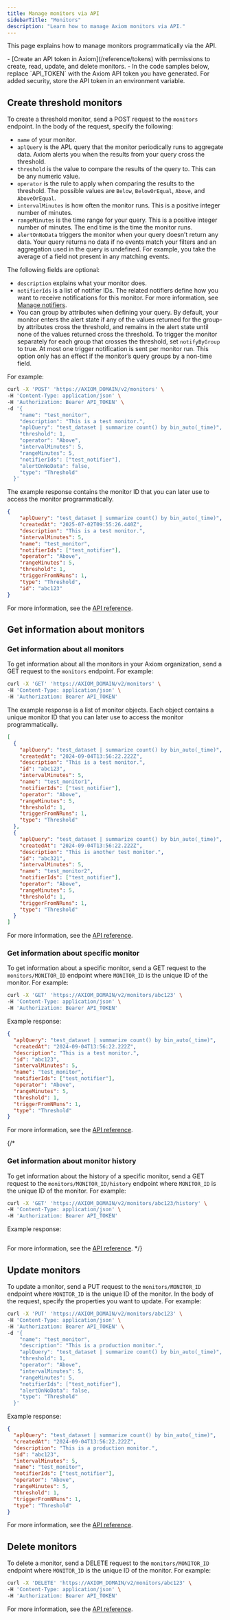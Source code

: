 ```yaml
---
title: Manage monitors via API
sidebarTitle: "Monitors"
description: "Learn how to manage Axiom monitors via API."
---
```



This page explains how to manage monitors programmatically via the API.

<Prerequisites />
- [Create an API token in Axiom](/reference/tokens) with permissions to create, read, update, and delete monitors.
- In the code samples below, replace `API_TOKEN` with the Axiom API token you have generated. For added security, store the API token in an environment variable.

## Create threshold monitors

To create a threshold monitor, send a POST request to the `monitors` endpoint. In the body of the request, specify the following:
- `name` of your monitor.
- `aplQuery` is the APL query that the monitor periodically runs to aggregate data. Axiom alerts you when the results from your query cross the threshold.
- `threshold` is the value to compare the results of the query to. This can be any numeric value.
- `operator` is the rule to apply when comparing the results to the threshold. The possible values are `Below`, `BelowOrEqual`, `Above`, and `AboveOrEqual`.
- `intervalMinutes` is how often the monitor runs. This is a positive integer number of minutes.
- `rangeMinutes` is the time range for your query. This is a positive integer number of minutes. The end time is the time the monitor runs.
- `alertOnNoData` triggers the monitor when your query doesn’t return any data. Your query returns no data if no events match your filters and an aggregation used in the query is undefined. For example, you take the average of a field not present in any matching events.

The following fields are optional:
- `description` explains what your monitor does.
- `notifierIds` is a list of notifier IDs. The related notifiers define how you want to receive notifications for this monitor. For more information, see [Manage notifiers](/restapi/manage-resources/manage-notifiers).
- You can group by attributes when defining your query. By default, your monitor enters the alert state if any of the values returned for the group-by attributes cross the threshold, and remains in the alert state until none of the values returned cross the threshold. To trigger the monitor separately for each group that crosses the threshold, set `notifyByGroup` to true. At most one trigger notification is sent per monitor run. This option only has an effect if the monitor’s query groups by a non-time field.

For example:

```bash
curl -X 'POST' 'https://AXIOM_DOMAIN/v2/monitors' \
-H 'Content-Type: application/json' \
-H 'Authorization: Bearer API_TOKEN' \
-d '{
    "name": "test_monitor",
    "description": "This is a test monitor.",
    "aplQuery": "test_dataset | summarize count() by bin_auto(_time)",
    "threshold": 1,
    "operator": "Above",
    "intervalMinutes": 5,
    "rangeMinutes": 5,
    "notifierIds": ["test_notifier"],
    "alertOnNoData": false,
    "type": "Threshold"
  }'
```

<Info>
<ReplaceDomain />
<ReplaceToken />
</Info>

The example response contains the monitor ID that you can later use to access the monitor programmatically.

```json
{
    "aplQuery": "test_dataset | summarize count() by bin_auto(_time)",
    "createdAt": "2025-07-02T09:55:26.440Z",
    "description": "This is a test monitor.",
    "intervalMinutes": 5,
    "name": "test_monitor",
    "notifierIds": ["test_notifier"],
    "operator": "Above",
    "rangeMinutes": 5,
    "threshold": 1,
    "triggerFromNRuns": 1,
    "type": "Threshold",
    "id": "abc123"
}
```

For more information, see the [API reference](/restapi/endpoints/createMonitor).

## Get information about monitors

### Get information about all monitors

To get information about all the monitors in your Axiom organization, send a GET request to the `monitors` endpoint. For example:

```bash
curl -X 'GET' 'https://AXIOM_DOMAIN/v2/monitors' \
-H 'Content-Type: application/json' \
-H 'Authorization: Bearer API_TOKEN'
```

<Info>
<ReplaceDomain />
<ReplaceToken />
</Info>

The example response is a list of monitor objects. Each object contains a unique monitor ID that you can later use to access the monitor programmatically.

```json
[
  {
    "aplQuery": "test_dataset | summarize count() by bin_auto(_time)",
    "createdAt": "2024-09-04T13:56:22.222Z",
    "description": "This is a test monitor.",
    "id": "abc123",
    "intervalMinutes": 5,
    "name": "test_monitor1",
    "notifierIds": ["test_notifier"],
    "operator": "Above",
    "rangeMinutes": 5,
    "threshold": 1,
    "triggerFromNRuns": 1,
    "type": "Threshold"
  },
  {
    "aplQuery": "test_dataset | summarize count() by bin_auto(_time)",
    "createdAt": "2024-09-04T13:56:22.222Z",
    "description": "This is another test monitor.",
    "id": "abc321",
    "intervalMinutes": 5,
    "name": "test_monitor2",
    "notifierIds": ["test_notifier"],
    "operator": "Above",
    "rangeMinutes": 5,
    "threshold": 1,
    "triggerFromNRuns": 1,
    "type": "Threshold"
  }
]
```

For more information, see the [API reference](/restapi/endpoints/getMonitors).

### Get information about specific monitor

To get information about a specific monitor, send a GET request to the `monitors/MONITOR_ID` endpoint where `MONITOR_ID` is the unique ID of the monitor. For example:

```bash
curl -X 'GET' 'https://AXIOM_DOMAIN/v2/monitors/abc123' \
-H 'Content-Type: application/json' \
-H 'Authorization: Bearer API_TOKEN'
```

<Info>
<ReplaceDomain />
<ReplaceToken />
</Info>

Example response:

```json
{
  "aplQuery": "test_dataset | summarize count() by bin_auto(_time)",
  "createdAt": "2024-09-04T13:56:22.222Z",
  "description": "This is a test monitor.",
  "id": "abc123",
  "intervalMinutes": 5,
  "name": "test_monitor",
  "notifierIds": ["test_notifier"],
  "operator": "Above",
  "rangeMinutes": 5,
  "threshold": 1,
  "triggerFromNRuns": 1,
  "type": "Threshold"
}
```

For more information, see the [API reference](/restapi/endpoints/getMonitor).

{/*
### Get information about monitor history

To get information about the history of a specific monitor, send a GET request to the `monitors/MONITOR_ID/history` endpoint where `MONITOR_ID` is the unique ID of the monitor. For example:

```bash
curl -X 'GET' 'https://AXIOM_DOMAIN/v2/monitors/abc123/history' \
-H 'Content-Type: application/json' \
-H 'Authorization: Bearer API_TOKEN'
```

<Info>
<ReplaceDomain />
<ReplaceToken />
</Info>

Example response:

```json

```

For more information, see the [API reference](/restapi/endpoints/getMonitor).
*/}

## Update monitors

To update a monitor, send a PUT request to the `monitors/MONITOR_ID` endpoint where `MONITOR_ID` is the unique ID of the monitor. In the body of the request, specify the properties you want to update. For example:

```bash
curl -X 'PUT' 'https://AXIOM_DOMAIN/v2/monitors/abc123' \
-H 'Content-Type: application/json' \
-H 'Authorization: Bearer API_TOKEN' \
-d '{
    "name": "test_monitor",
    "description": "This is a production monitor.",
    "aplQuery": "test_dataset | summarize count() by bin_auto(_time)",
    "threshold": 1,
    "operator": "Above",
    "intervalMinutes": 5,
    "rangeMinutes": 5,
    "notifierIds": ["test_notifier"],
    "alertOnNoData": false,
    "type": "Threshold"
  }'
```

<Info>
<ReplaceDomain />
<ReplaceToken />
</Info>

Example response:

```json
{
  "aplQuery": "test_dataset | summarize count() by bin_auto(_time)",
  "createdAt": "2024-09-04T13:56:22.222Z",
  "description": "This is a production monitor.",
  "id": "abc123",
  "intervalMinutes": 5,
  "name": "test_monitor",
  "notifierIds": ["test_notifier"],
  "operator": "Above",
  "rangeMinutes": 5,
  "threshold": 1,
  "triggerFromNRuns": 1,
  "type": "Threshold"
}
```

For more information, see the [API reference](/restapi/endpoints/updateMonitor).

## Delete monitors

To delete a monitor, send a DELETE request to the `monitors/MONITOR_ID` endpoint where `MONITOR_ID` is the unique ID of the monitor. For example:

```bash
curl -X 'DELETE' 'https://AXIOM_DOMAIN/v2/monitors/abc123' \
-H 'Content-Type: application/json' \
-H 'Authorization: Bearer API_TOKEN'
```

<Info>
<ReplaceDomain />
<ReplaceToken />
</Info>

For more information, see the [API reference](/restapi/endpoints/deleteMonitor).